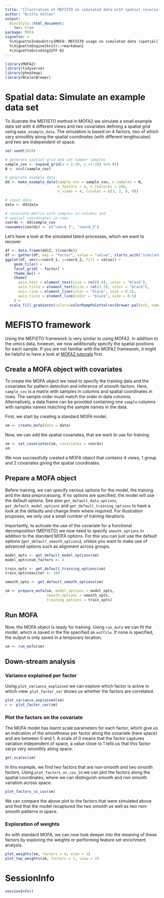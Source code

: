 ```yaml
---
title: "Illustration of MEFISTO on simulated data with spatial covariates"
author: "Britta Velten"
output:
  BiocStyle::html_document:
    toc: true
package: MOFA
vignette: >
  %\VignetteIndexEntry{MOFA: MEFISTO usage on simulated data (spatial)}
  %\VignetteEngine{knitr::rmarkdown}
  %\VignetteEncoding{UTF-8}
---
```



```r
library(MOFA2)
library(tidyverse)
library(pheatmap)
library(RColorBrewer)
```

# Spatial data: Simulate an example data set
To illustrate the MEFISTO method in MOFA2 we simulate a small example data set with 4 different views and two covariates defining a spatial grid using `make_example_data`. The simulation is based on 4 factors, two of which vary smoothly along the spatial coordinates (with different lengthscales) and two are independent of space. 
```r
set.seed(2020)

# generate spatial grid and set number samples
sample_cov <- expand_grid(x = 1:10, y =1:10) %>% t()
N <- ncol(sample_cov)

# generate example data
dd <- make_example_data(sample_cov = sample_cov, n_samples = N,
                        n_factors = 4, n_features = 200,
                        n_views = 4, lscales = c(3, 2, 0, 0))

# input data
data <- dd$data

# covariate matrix with samples in columns and 
# spatial coordinates in rows
coords <- dd$sample_cov
rownames(coords) <- c("coord_1", "coord_2")
```

Let's have a look at the simulated latent processes, which we want to recover:
```r
df <- data.frame(dd$Z, t(coords))
df <- gather(df, key = "factor", value = "value", starts_with("simulated_factor"))
ggplot(df, aes(x=coord_1, y=coord_2, fill = value)) + 
    geom_tile() + 
    facet_grid( ~ factor) + 
    theme_bw() +
    theme(
      axis.text = element_text(size = rel(0.9), color = "black"), 
      axis.title = element_text(size = rel(1.2), color = "black"), 
      axis.line = element_line(color = "black", size = 0.5), 
      axis.ticks = element_line(color = "black", size = 0.5)
    ) +
  scale_fill_gradientn(colors=colorRampPalette(rev(brewer.pal(n=5, name="RdYlBu")))(10)) + coord_fixed()
```

# MEFISTO framework
Using the MEFISTO framework is very similar to using MOFA2. In addition to the omics data, however, we now additionally specify the spatial positions for each sample. If you are not familiar with the MOFA2 framework, it might be helpful to have a look at [MOFA2 tutorials](https://biofam.github.io/MOFA2/tutorials.html) first.

## Create a MOFA object with covariates
To create the MOFA object we need to specify the training data and the covariates for pattern detection and inference of smooth factors. Here, `sample_cov` is a matrix with samples in columns and spatial coordinates in rows. The sample order must match the order in data columns. Alternatively, a data frame can be provided containing one `sample` columns with samples names matching the sample names in the data.

First, we start by creating a standard MOFA model.
```r
sm <- create_mofa(data = data)
```

Now, we can add the spatial covariates, that we want to use for training.
```r
sm <- set_covariates(sm, covariates = coords)
sm
```
We now successfully created a MOFA object that contains 4 views, 1 group and 2 covariates giving the spatial coordinates.

## Prepare a MOFA object
Before training, we can specify various options for the model, the training and the data preprocessing. If no options are specified, the model will use the default options. See also `get_default_data_options`, `get_default_model_options` and `get_default_training_options` to have a look at the defaults and change them where required. For illustration pruposes, we only use a small number of training iterations.

Importantly, to activate the use of the covariate for a functional decomposition (MEFISTO) we now need to specify `smooth_options` in addition to the standard MOFA options. For this you can just use the default options (`get_default_smooth_options`), unless you want to make use of advanced options such as alignment across groups.

```r
model_opts <- get_default_model_options(sm)
model_opts$num_factors <- 4

train_opts <- get_default_training_options(sm)
train_opts$maxiter <- 100

smooth_opts <- get_default_smooth_options(sm)

sm <- prepare_mofa(sm, model_options = model_opts,
                   smooth_options = smooth_opts,
                   training_options = train_opts)
```


## Run MOFA
Now, the MOFA object is ready for training. Using `run_mofa` we can fit the model, which is saved in the file specified as `outfile`. If none is specified, the output is only saved in a temporary location.
```r
sm <- run_mofa(sm)
```

## Down-stream analysis
### Variance explained per factor
Using `plot_variance_explained` we can explore which factor is active in which view. `plot_factor_cor` shows us whether the factors are correlated.
```r
plot_variance_explained(sm)
r <- plot_factor_cor(sm)
```

### Plot the factors on the covariate
The MOFA model has learnt scale parameters for each factor, which give us an indication of the smoothness per factor along the covariate (here space) and are between 0 and 1. A scale of 0 means that the factor captures variation independent of space, a value close to 1 tells us that this factor varys very smoothly along space. 
```r
get_scales(sm)
```

In this example, we find two factors that are non-smooth and two smooth factors. Using `plot_factors_on_cov_2d` we can plot the factors along the spatial coordinates, where we can distinguish smooth and non smooth variation across space.
```r
plot_factors_vs_cov(sm)
```

We can compare the above plot to the factors that were simulated above and find that the model recaptured the two smooth as well as two non-smooth patterns in space.

### Exploration of weights
As with standard MOFA, we can now look deeper into the meaning of these factors by exploring the weights or performing feature set enrichment analysis.
```r
plot_weights(sm, factors = 4, view = 1)
plot_top_weights(sm, factors = 3, view = 2)
```


# SessionInfo
```r
sessionInfo()
```


